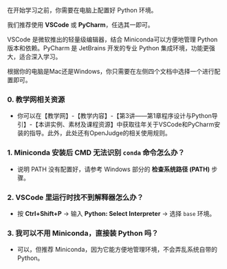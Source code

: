 在开始学习之前，你需要在电脑上配置好 Python 环境。

我们推荐使用 **VSCode** 或 **PyCharm**，任选其一即可。 

VSCode 是微软推出的轻量级编辑器，结合 Miniconda可以方便地管理 Python 版本和依赖。PyCharm 是 JetBrains 开发的专业 Python 集成环境，功能更强大，适合深入学习。

根据你的电脑是Mac还是Windows，你只需要在左侧四个文档中选择一个进行配置即可。

  
### 0. 教学网相关资源
- 你可以在【教学网】-【教学内容】-【第3讲——第1章程序设计与Python导引】-【本讲实例、素材及课程资源】中获取往年关于VSCode和PyCharm安装的指导。此外，此处还有OpenJudge的相关使用规则。

### 1. Miniconda 安装后 CMD 无法识别 `conda` 命令怎么办？
- 说明 PATH 没有配置好，请参考 Windows 部分的 **检查系统路径 (PATH)** 步骤。

### 2. VSCode 里运行时找不到解释器怎么办？
- 按 **Ctrl+Shift+P** → 输入 **Python: Select Interpreter** → 选择 `base` 环境。

### 3. 我可以不用 Miniconda，直接装 Python 吗？
- 可以，但推荐 Miniconda，因为它能方便地管理环境，不会弄乱系统自带的 Python。
